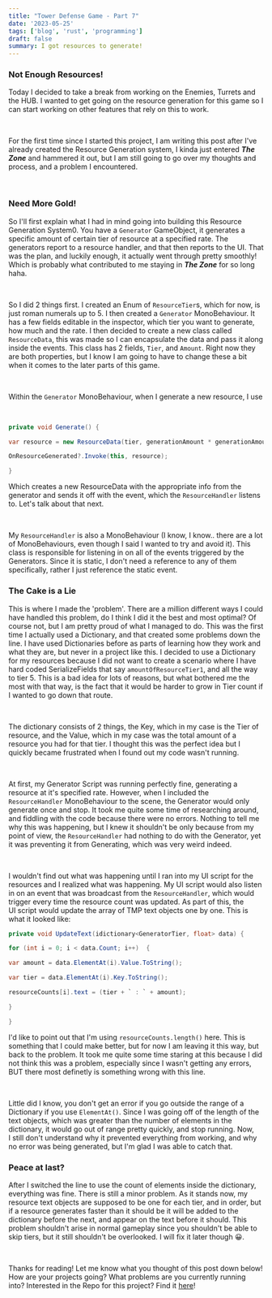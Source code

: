 ```yaml
---
title: "Tower Defense Game - Part 7"
date: '2023-05-25'
tags: ['blog', 'rust', 'programming']
draft: false
summary: I got resources to generate!
---
```


### **Not Enough Resources!**

Today I decided to take a break from working on the Enemies, Turrets and the HUB. I wanted to get going on the resource generation for this game so I can start working on other features that rely on this to work.

‍

For the first time since I started this project, I am writing this post after I've already created the Resource Generation system, I kinda just entered ***The Zone*** and hammered it out, but I am still going to go over my thoughts and process, and a problem I encountered.

‍

### **Need More Gold!**

So I'll first explain what I had in mind going into building this Resource Generation System0. You have a `Generator` GameObject, it generates a specific amount of certain tier of resource at a specified rate. The generators report to a resource handler, and that then reports to the UI. That was the plan, and luckily enough, it actually went through pretty smoothly! Which is probably what contributed to me staying in ***The Zone*** for so long haha.

‍

So I did 2 things first. I created an Enum of `ResourceTier`s, which for now, is just roman numerals up to 5. I then created a `Generator` MonoBehaviour. It has a few fields editable in the inspector, which tier you want to generate, how much and the rate. I then decided to create a new class called `ResourceData`, this was made so I can encapsulate the data and pass it along inside the events. This class has 2 fields, `Tier`, and `Amount`. Right now they are both properties, but I know I am going to have to change these a bit when it comes to the later parts of this game.

‍

Within the `Generator` MonoBehaviour, when I generate a new resource, I use

‍

```csharp
private void Generate() {

var resource = new ResourceData(tier, generationAmount * generationAmountMultiplier);

OnResourceGenerated?.Invoke(this, resource);

}
```

Which creates a new ResourceData with the appropriate info from the generator and sends it off with the event, which the `ResourceHandler` listens to. Let's talk about that next.

‍

My `ResourceHandler` is also a MonoBehaviour (I know, I know.. there are a lot of MonoBehaviours, even though I said I wanted to try and avoid it). This class is responsible for listening in on all of the events triggered by the Generators. Since it is static, I don't need a reference to any of them specifically, rather I just reference the static event.

### **The Cake is a Lie**

This is where I made the 'problem'. There are a million different ways I could have handled this problem, do I think I did it the best and most optimal? Of course not, but I am pretty proud of what I managed to do. This was the first time I actually used a Dictionary, and that created some problems down the line. I have used Dictionaries before as parts of learning how they work and what they are, but never in a project like this. I decided to use a Dictionary for my resources because I did not want to create a scenario where I have hard coded SerializeFields that say `amountOfResourceTier1`, and all the way to tier 5. This is a bad idea for lots of reasons, but what bothered me the most with that way, is the fact that it would be harder to grow in Tier count if I wanted to go down that route.

‍

The dictionary consists of 2 things, the Key, which in my case is the Tier of resource, and the Value, which in my case was the total amount of a resource you had for that tier. I thought this was the perfect idea but I quickly became frustrated when I found out my code wasn't running.

‍

At first, my Generator Script was running perfectly fine, generating a resource at it's specified rate. However, when I included the `ResourceHandler` MonoBehaviour to the scene, the Generator would only generate once and stop. It took me quite some time of researching around, and fiddling with the code because there were no errors. Nothing to tell me why this was happening, but I knew it shouldn't be only because from my point of view, the `ResourceHandler` had nothing to do with the Generator, yet it was preventing it from Generating, which was very weird indeed.

‍

I wouldn't find out what was happening until I ran into my UI script for the resources and I realized what was happening. My UI script would also listen in on an event that was broadcast from the `ResourceHandler`, which would trigger every time the resource count was updated. As part of this, the UI script would update the array of TMP text objects one by one. This is what it looked like:

```csharp
private void UpdateText(idictionary<GeneratorTier, float> data) {

for (int i = 0; i < data.Count; i++)  {

var amount = data.ElementAt(i).Value.ToString();

var tier = data.ElementAt(i).Key.ToString();

resourceCounts[i].text = (tier + ` : ` + amount);

}

}
```

I'd like to point out that I'm using `resourceCounts.length()` here. This is something that I could make better, but for now I am leaving it this way, but back to the problem. It took me quite some time staring at this because I did not think this was a problem, especially since I wasn't getting any errors, BUT there most definetly is something wrong with this line.

‍

Little did I know, you don't get an error if you go outside the range of a Dictionary if you use `ElementAt()`. Since I was going off of the length of the text objects, which was greater than the number of elements in the dictionary, it would go out of range pretty quickly, and stop running. Now, I still don't understand why it prevented everything from working, and why no error was being generated, but I'm glad I was able to catch that.

### **Peace at last?**

After I switched the line to use the count of elements inside the dictionary, everything was fine. There is still a minor problem. As it stands now, my resource text objects are supposed to be one for each tier, and in order, but if a resource generates faster than it should be it will be added to the dictionary before the next, and appear on the text before it should. This problem shouldn't arise in normal gameplay since you shouldn't be able to skip tiers, but it still shouldn't be overlooked. I will fix it later though 😀.

‍

Thanks for reading! Let me know what you thought of this post down below! How are your projects going? What problems are you currently running into? Interested in the Repo for this project? Find it [here](https://github.com/RyanFloresTT/TowerDefenseGame)!

‍

